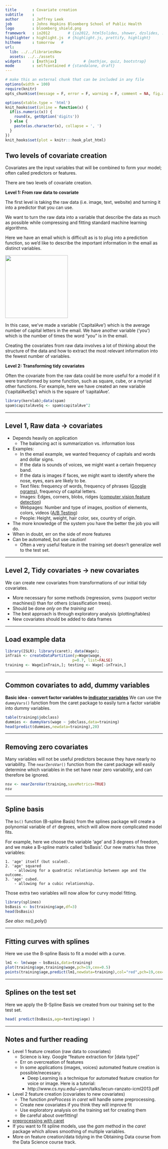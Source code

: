```yaml
---
title       : Covariate creation
subtitle    : 
author      : Jeffrey Leek
job         : Johns Hopkins Bloomberg School of Public Health
logo        : bloomberg_shield.png
framework   : io2012        # {io2012, html5slides, shower, dzslides, ...}
highlighter : highlight.js  # {highlight.js, prettify, highlight}
hitheme     : tomorrow   # 
url:
  lib: ../../librariesNew
  assets: ../../assets
widgets     : [mathjax]            # {mathjax, quiz, bootstrap}
mode        : selfcontained # {standalone, draft}
---
```



```r
# make this an external chunk that can be included in any file
options(width = 100)
require(knitr)
opts_chunk$set(message = F, error = F, warning = F, comment = NA, fig.align = 'center', dpi = 100, tidy = F, cache=TRUE, cache.path = '.cache/', fig.path = 'fig_015_covariate/')

options(xtable.type = 'html')
knit_hooks$set(inline = function(x) {
  if(is.numeric(x)) {
    round(x, getOption('digits'))
  } else {
    paste(as.character(x), collapse = ', ')
  }
})
knit_hooks$set(plot = knitr:::hook_plot_html)
```


## Two levels of covariate creation
Covariates are the input variables that will be combined to form your model; often called predictors or features. 

There are two levels of covariate creation. 

**Level 1: From raw data to covariate**

The first level is taking the raw data (i.e. image, text, website) and turning it into a predictor that you can use.

We want to turn the raw data into a variable that describe the data as much as possible while compressing and fitting standard machine learning algorithms.

Here we have an email which is difficult as is to plug into a prediction function, so we'd like to describe the important information in the email as distinct variables.

<img class=center src=https://raw.githubusercontent.com/DataScienceSpecialization/courses/master/assets/img/08_PredictionAndMachineLearning/covCreation1.png height=200>

In this case, we've made a variable ('CapitalAve') which is the average number of capital letters in the email. We have another variable ('you') which is the number of times the word "you" is in the email.

Creating the covariates from raw data involves a lot of thinking about the structure of the data and how to extract the most relevant information into the fewest number of variables.

**Level 2: Transforming tidy covariates** 

Often the covariate from the raw data could be more useful for a model if it were transformed by some function, such as square, cube, or a myriad other functions. For example, here we have created an new variable ('capitalAveSq') which is the square of 'capitalAve'.

```r
library(kernlab);data(spam)
spam$capitalAveSq <- spam$capitalAve^2
```

---

## Level 1, Raw data -> covariates

* Depends heavily on application
   * The balancing act is summarization vs. information loss
* Examples:
    * In the email example, we wanted frequency of capitals and words and dollar signs.
    * If the data is sounds of voices, we might want a certain frequency band.
    * If the data is images if faces, we might want to identify where the nose, eyes, ears are likely to be.
    * Text files: frequency of words, frequency of phrases ([Google ngrams](https://books.google.com/ngrams)), frequency of capital letters.
    * Images: Edges, corners, blobs, ridges ([computer vision feature detection](http://en.wikipedia.org/wiki/Feature_detection_(computer_vision)))
    * Webpages: Number and type of images, position of elements, colors, videos ([A/B Testing](http://en.wikipedia.org/wiki/A/B_testing))
    * People: Height, weight, hair color, sex, country of origin. 
* The more knowledge of the system you have the better the job you will do. 
* When in doubt, err on the side of more features
* Can be automated, but use caution!
    * Often a very useful feature in the training set doesn't generalize well to the test set.

---

## Level 2, Tidy covariates -> new covariates
We can create new covariates from transformations of our initial tidy covariates.

* More necessary for some methods (regression, svms (support vector machines)) than for others (classification trees).
* Should be done _only on the training set_
* The best approach is through exploratory analysis (plotting/tables)
* New covariates should be added to data frames



---

## Load example data


```r
library(ISLR); library(caret); data(Wage);
inTrain <- createDataPartition(y=Wage$wage,
                              p=0.7, list=FALSE)
training <- Wage[inTrain,]; testing <- Wage[-inTrain,]
```


---

## Common covariates to add, dummy variables

__Basic idea - convert factor variables to [indicator variables](http://bit.ly/19ZhWB6)__
We can use the `dummyVars()` function from the caret package to easily turn a factor variable into dummy variables.

```r
table(training$jobclass)
dummies <- dummyVars(wage ~ jobclass,data=training)
head(predict(dummies,newdata=training),20)
```


---

## Removing zero covariates
Many variables will not be useful predictors because they have nearly no variability. The `nearZeroVar()` function from the caret package will easily determine which variables in the set have near zero variability, and can therefore be ignored.

```r
nsv <- nearZeroVar(training,saveMetrics=TRUE)
nsv
```



---

## Spline basis
The `bs()` function (B-spline Basis) from the splines package will create a polynomial variable of `df` degrees, which will allow more complicated model fits.

For example, here we choose the variable 'age' and 3 degrees of freedom, and we make a B-spline matrix called 'bsBasis'. Our new matrix has three variables:
    
    1. 'age' itself (but scaled).
    2. 'age' squared 
        - allowing for a quadratic relationship between age and the outcome.
    3. 'age' cubed.
        - allowing for a cubic relationship.

Those extra two variables will now allow for curvy model fitting.
```r
library(splines)
bsBasis <- bs(training$age,df=3) 
head(bsBasis)
```

_See also_: ns(),poly()

---

## Fitting curves with splines
Here we use the B-spline Basis to fit a model with a curve.

```r
lm1 <- lm(wage ~ bsBasis,data=training)
plot(training$age,training$wage,pch=19,cex=0.5)
points(training$age,predict(lm1,newdata=training),col="red",pch=19,cex=0.5)
```


---

## Splines on the test set
Here we apply the B-Spline Basis we created from our training set to the test set.

```r
head( predict(bsBasis,age=testing$age) )
```


---

## Notes and further reading

* Level 1 feature creation (raw data to covariates)
  * Science is key. Google "feature extraction for [data type]"
  * Err on overcreation of features
  * In some applications (images, voices) automated feature creation is possible/necessary.
    * Deep Learning is a technique for automated feature creation for voice or image. Here is a tutorial:
    * http://www.cs.nyu.edu/~yann/talks/lecun-ranzato-icml2013.pdf
* Level 2 feature creation (covariates to new covariates)
  * The function _preProcess_ in _caret_ will handle some preprocessing.
  * Create new covariates if you think they will improve fit
  * Use exploratory analysis on the training set for creating them
  * Be careful about overfitting!
* [preprocessing with caret](http://caret.r-forge.r-project.org/preprocess.html)
* If you want to fit spline models, use the _gam_ method in the _caret_ package which allows smoothing of multiple variables.
* More on feature creation/data tidying in the Obtaining Data course from the Data Science course track. 